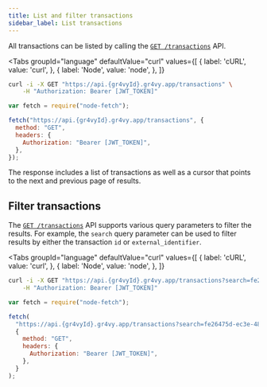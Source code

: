 ```yaml
---
title: List and filter transactions
sidebar_label: List transactions
---
```



All transactions can be listed by calling the [`GET /transactions`][api] API.

<Tabs
  groupId="language"
  defaultValue="curl"
  values={[
    { label: 'cURL', value: 'curl', },
    { label: 'Node', value: 'node', },
  ]}
>
  <TabItem value="curl">

```bash
curl -i -X GET "https://api.{gr4vyId}.gr4vy.app/transactions" \
    -H "Authorization: Bearer [JWT_TOKEN]"
```

  </TabItem>
  <TabItem value="node">

```js
var fetch = require("node-fetch");

fetch("https://api.{gr4vyId}.gr4vy.app/transactions", {
  method: "GET",
  headers: {
    Authorization: "Bearer [JWT_TOKEN]",
  },
});
```

</TabItem>
</Tabs>

The response includes a list of transactions as well as a cursor that points to
the next and previous page of results.

## Filter transactions

The [`GET /transactions`][api] API supports various query parameters to filter
the results. For example, the `search` query parameter can be used to filter
results by either the transaction `id` or `external_identifier`.

<Tabs
  groupId="language"
  defaultValue="curl"
  values={[
    { label: 'cURL', value: 'curl', },
    { label: 'Node', value: 'node', },
  ]}
>
  <TabItem value="curl">

```bash
curl -i -X GET "https://api.{gr4vyId}.gr4vy.app/transactions?search=fe26475d-ec3e-4884-9553-f7356683f7f9" \
    -H "Authorization: Bearer [JWT_TOKEN]"
```

  </TabItem>
  <TabItem value="node">

```js
var fetch = require("node-fetch");

fetch(
  "https://api.{gr4vyId}.gr4vy.app/transactions?search=fe26475d-ec3e-4884-9553-f7356683f7f9",
  {
    method: "GET",
    headers: {
      Authorization: "Bearer [JWT_TOKEN]",
    },
  }
);
```

</TabItem>
</Tabs>

[api]: /reference#operation/list-transactions
